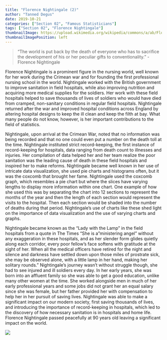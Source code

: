 ```yaml
---
title: "Florence Nightingale (2)"
author: "Tanned Degus"
date: 2019-10-21
categories: ["Section 02", "Famous Statisticians"]
tags: ["Section 02", "Florence Nightingale"]
thumbnailImage: https://upload.wikimedia.org/wikipedia/commons/a/ab/Florence_Nightingale_%28H_Hering_NPG_x82368%29.jpg
thumbnailImagePosition: left
---
```



> "The world is put back by the death of everyone who has to sacrifice the development of his or her peculiar gifts to conventionality."
> - Florence Nightingale




  Florence Nightingale is a prominent figure in the nursing world, well known for her work during the Crimean war and for founding the first professional nursing school in the world. Nightingale worked with the British government to improve sanitation in field hospitals, while also improving nutrition and acquiring more medical supplies for the soldiers. Her work with these field hospitals helped to save thousands of lives of soldiers who would have died from cramped, non-sanitary conditions in regular field hospitals. Nightingale returned after the war and improved hospital conditions across England by altering hospital designs to keep the ill clean and keep the filth at bay. What many people do not know, however, is her important contributions to the field of statistics.
  
  Nightingale, upon arrival at the Crimean War, noted that no information was being recorded and that no one could even put a number on the death toll at the time. Nightingale instituted strict record-keeping, the first instance of record-keeping for hospitals, data ranging from death count to illnesses and injuries. Her compilation of data helped her and her team realize the poor sanitation was the leading cause of death in these field hospitals and inspired her to make reforms. Nightingale became well known in her use of intricate data visualization, she used pie charts and histograms often, but it was the coxcomb that brought her fame. Nightingale used the coxcomb graph, which resembles a pie chart but where the slices have varying lengths to display more information within one chart. One example of how she used this was by separating the chart into 12 sections to represent the months of the year and then the length of each section would represent the visits to the hospital. Then each section would be shaded into the number of deaths during that period. Nightingale’s use of charts like these shed light on the importance of data visualization and the use of varying charts and graphs.
  
  Nightingale became known as the “Lady with the Lamp” in the field hospitals from a quote in The Times “She is a "ministering angel" without any exaggeration in these hospitals, and as her slender form glides quietly along each corridor, every poor fellow's face softens with gratitude at the sight of her. When all the medical officers have retired for the night and silence and darkness have settled down upon those miles of prostrate sick, she may be observed alone, with a little lamp in her hand, making her solitary rounds.” Nightingale’s journey wasn’t without struggle though, she had to see injured and ill soldiers every day. In her early years, she was born into an affluent family so she was able to get a good education, unlike many other women at the time. She worked alongside men in much of her early professional years and some jobs did not grant her an equal salary since she was female, but her father provided her with compensation to help her in her pursuit of saving lives. Nightingale was able to make a significant impact on our modern society, first saving thousands of lives, and introducing the importance of record-keeping in hospitals, which led to the discovery of how necessary sanitation is in hospitals and home life. Florence Nightingale passed peacefully at 90 years old leaving a significant impact on the world.


![](https://upload.wikimedia.org/wikipedia/commons/a/ab/Florence_Nightingale_%28H_Hering_NPG_x82368%29.jpg)